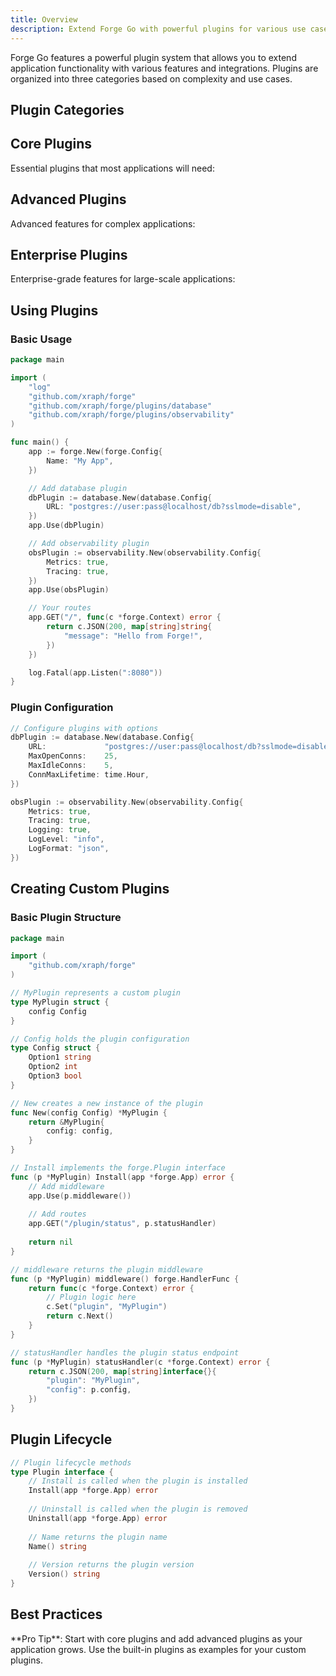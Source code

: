 ```yaml
---
title: Overview
description: Extend Forge Go with powerful plugins for various use cases
---
```



Forge Go features a powerful plugin system that allows you to extend application functionality with various features and integrations. Plugins are organized into three categories based on complexity and use cases.

## Plugin Categories

<Cards>
  <Card
    title="🔧 Core Plugins"
    description="Essential plugins for most applications"
    href="/docs/go/plugins/core"
  />
  <Card
    title="⚡ Advanced Plugins"
    description="Advanced features for complex applications"
    href="/docs/go/plugins/advanced"
  />
  <Card
    title="🏢 Enterprise Plugins"
    description="Enterprise-grade features for large-scale applications"
    href="/docs/go/plugins/enterprise"
  />
</Cards>

## Core Plugins

Essential plugins that most applications will need:

<Cards>
  <Card
    title="Database"
    description="Database integration with connection pooling and migrations"
  />
  <Card
    title="Observability"
    description="Logging, metrics, and tracing capabilities"
  />
  <Card
    title="Security"
    description="Authentication, authorization, and security middleware"
  />
  <Card
    title="Caching"
    description="Redis and in-memory caching support"
  />
</Cards>

## Advanced Plugins

Advanced features for complex applications:

<Cards>
  <Card
    title="Message Queue"
    description="Message queue integration for async processing"
  />
  <Card
    title="File Storage"
    description="File upload and storage management"
  />
  <Card
    title="Email"
    description="Email sending and template management"
  />
  <Card
    title="WebSocket"
    description="Real-time communication support"
  />
</Cards>

## Enterprise Plugins

Enterprise-grade features for large-scale applications:

<Cards>
  <Card
    title="Multi-tenancy"
    description="Multi-tenant application support"
  />
  <Card
    title="Audit Logging"
    description="Comprehensive audit trail and compliance"
  />
  <Card
    title="API Gateway"
    description="API management and gateway functionality"
  />
  <Card
    title="Monitoring"
    description="Advanced monitoring and alerting"
  />
</Cards>

## Using Plugins

### Basic Usage

```go
package main

import (
    "log"
    "github.com/xraph/forge"
    "github.com/xraph/forge/plugins/database"
    "github.com/xraph/forge/plugins/observability"
)

func main() {
    app := forge.New(forge.Config{
        Name: "My App",
    })

    // Add database plugin
    dbPlugin := database.New(database.Config{
        URL: "postgres://user:pass@localhost/db?sslmode=disable",
    })
    app.Use(dbPlugin)

    // Add observability plugin
    obsPlugin := observability.New(observability.Config{
        Metrics: true,
        Tracing: true,
    })
    app.Use(obsPlugin)

    // Your routes
    app.GET("/", func(c *forge.Context) error {
        return c.JSON(200, map[string]string{
            "message": "Hello from Forge!",
        })
    })

    log.Fatal(app.Listen(":8080"))
}
```

### Plugin Configuration

```go
// Configure plugins with options
dbPlugin := database.New(database.Config{
    URL:             "postgres://user:pass@localhost/db?sslmode=disable",
    MaxOpenConns:    25,
    MaxIdleConns:    5,
    ConnMaxLifetime: time.Hour,
})

obsPlugin := observability.New(observability.Config{
    Metrics: true,
    Tracing: true,
    Logging: true,
    LogLevel: "info",
    LogFormat: "json",
})
```

## Creating Custom Plugins

### Basic Plugin Structure

```go
package main

import (
    "github.com/xraph/forge"
)

// MyPlugin represents a custom plugin
type MyPlugin struct {
    config Config
}

// Config holds the plugin configuration
type Config struct {
    Option1 string
    Option2 int
    Option3 bool
}

// New creates a new instance of the plugin
func New(config Config) *MyPlugin {
    return &MyPlugin{
        config: config,
    }
}

// Install implements the forge.Plugin interface
func (p *MyPlugin) Install(app *forge.App) error {
    // Add middleware
    app.Use(p.middleware())
    
    // Add routes
    app.GET("/plugin/status", p.statusHandler)
    
    return nil
}

// middleware returns the plugin middleware
func (p *MyPlugin) middleware() forge.HandlerFunc {
    return func(c *forge.Context) error {
        // Plugin logic here
        c.Set("plugin", "MyPlugin")
        return c.Next()
    }
}

// statusHandler handles the plugin status endpoint
func (p *MyPlugin) statusHandler(c *forge.Context) error {
    return c.JSON(200, map[string]interface{}{
        "plugin": "MyPlugin",
        "config": p.config,
    })
}
```

## Plugin Lifecycle

```go
// Plugin lifecycle methods
type Plugin interface {
    // Install is called when the plugin is installed
    Install(app *forge.App) error
    
    // Uninstall is called when the plugin is removed
    Uninstall(app *forge.App) error
    
    // Name returns the plugin name
    Name() string
    
    // Version returns the plugin version
    Version() string
}
```

## Best Practices

<Cards>
  <Card
    title="Single Responsibility"
    description="Each plugin should have a single, well-defined purpose"
  />
  <Card
    title="Configuration"
    description="Make plugins configurable through configuration files"
  />
  <Card
    title="Error Handling"
    description="Handle errors gracefully and provide meaningful error messages"
  />
  <Card
    title="Documentation"
    description="Document plugin usage and configuration options"
  />
</Cards>

<Callout type="tip">
**Pro Tip**: Start with core plugins and add advanced plugins as your application grows. Use the built-in plugins as examples for your custom plugins.
</Callout>